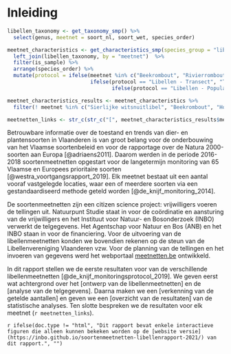 # Inleiding

```r

libellen_taxonomy <- get_taxonomy_smp() %>%
  select(genus, meetnet = soort_nl, soort_wet, species_order)

meetnet_characteristics <- get_characteristics_smp(species_group = "libellen") %>%
  left_join(libellen_taxonomy, by = "meetnet")  %>%
  filter(is_sample) %>%
  arrange(species_order) %>%
  mutate(protocol = ifelse(meetnet %in% c("Beekrombout", "Rivierrombout"), "Transecttelling Larvendhuidjes",
                           ifelse(protocol == "Libellen - Transect", "Transecttelling imago's",
                                  ifelse(protocol == "Libellen - Populatietelling per locatie", "Gebiedstelling imago's", NA))))

meetnet_characteristics_results <- meetnet_characteristics %>%
  filter(! meetnet %in% c("Sierlijke witsnuitlibel", "Beekrombout", "Hoogveenglanslibel"))

meetnetten_links <- str_c(str_c("[", meetnet_characteristics_results$meetnet, "]", collapse = ", "))

```


Betrouwbare informatie over de toestand en trends van dier- en plantensoorten in Vlaanderen is van
groot belang voor de onderbouwing van het Vlaamse soortenbeleid en voor de rapportage over de Natura 2000-soorten aan Europa [@adriaens2011]. Daarom werden in de periode 2016-2018 soortenmeetnetten opgestart voor de langetermijn monitoring van 65 Vlaamse en Europees prioritaire soorten [@westra_voortgangsrapport_2019]. Elk meetnet bestaat uit een aantal vooraf vastgelegde locaties, waar een of meerdere soorten via een gestandaardiseerd methode geteld worden [@de_knijf_monitoring_2014]. 

De soortenmeetnetten zijn een citizen science project: vrijwilligers voeren de tellingen uit. Natuurpunt Studie staat in voor de coördinatie en aansturing van de vrijwilligers en het Instituut voor Natuur- en Bosonderzoek (INBO) verwerkt de telgegevens. Het Agentschap voor Natuur en Bos (ANB) en het INBO staan in voor de financiering. Voor de uitvoering van de libellenmeetnetten konden we bovendien rekenen op de steun van de Libellenvereniging Vlaanderen vzw. Voor de planning van de tellingen en het invoeren van gegevens werd het webportaal [meetnetten.be](https://www.meetnetten.be) ontwikkeld. 

In dit rapport stellen we de eerste resultaten voor van de verschillende libellenmeetnetten [@de_knijf_monitoringsprotocol_2019]. We geven eerst wat achtergrond over het [ontwerp van de libellenmeetnetten] en de [analyse van de telgegevens]. Daarna maken we een [verkenning van de getelde aantallen] en geven we een [overzicht van de resultaten] van de statistische analyses. Ten slotte bespreken we de resultaten voor elk meetnet (`r meetnetten_links`).     

`r ifelse(doc.type != "html", "Dit rapport bevat enkele interactieve figuren die alleen kunnen bekeken worden op de [website versie](https://inbo.github.io/soortenmeetnetten-libellenrapport-2021/) van dit rapport.", "")`


